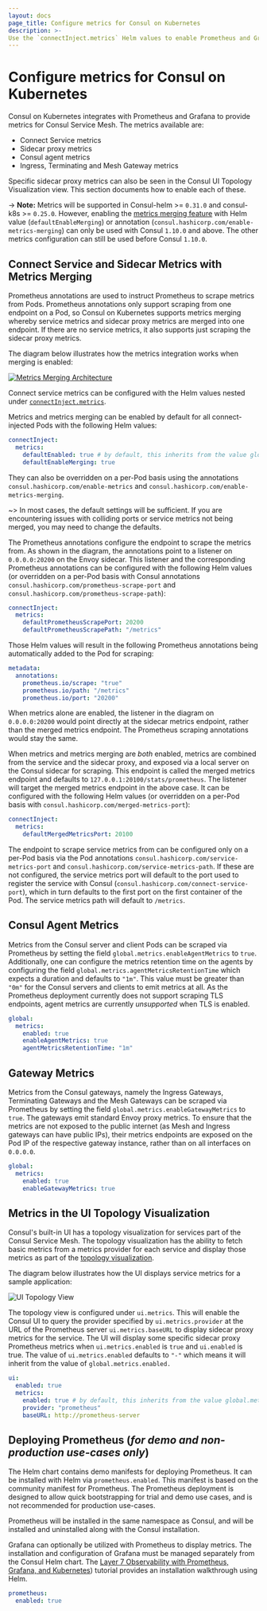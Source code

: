 ```yaml
---
layout: docs
page_title: Configure metrics for Consul on Kubernetes
description: >-
Use the `connectInject.metrics` Helm values to enable Prometheus and Grafana integrations and capture metrics. Consul can collect metrics from the service mesh, sidecar proxies, agents, and gateways in a k8s cluster and then display service traffic metrics in Consul’s UI for additional observability.
---
```


# Configure metrics for Consul on Kubernetes

Consul on Kubernetes integrates with Prometheus and Grafana to provide metrics for Consul Service Mesh. The metrics
available are:

* Connect Service metrics
* Sidecar proxy metrics
* Consul agent metrics
* Ingress, Terminating and Mesh Gateway metrics

Specific sidecar proxy metrics can also be seen in the Consul UI Topology Visualization view. This section documents how to enable each of these.

-> **Note:** Metrics will be supported in Consul-helm >= `0.31.0` and consul-k8s >= `0.25.0`. However, enabling the [metrics merging feature](#connect-service-and-sidecar-metrics-with-metrics-merging) with Helm value (`defaultEnableMerging`) or
annotation (`consul.hashicorp.com/enable-metrics-merging`) can only be used with Consul `1.10.0` and above. The
other metrics configuration can still be used before Consul `1.10.0`.

## Connect Service and Sidecar Metrics with Metrics Merging

Prometheus annotations are used to instruct Prometheus to scrape metrics from Pods. Prometheus annotations only support
scraping from one endpoint on a Pod, so Consul on Kubernetes supports metrics merging whereby service metrics and
sidecar proxy metrics are merged into one endpoint. If there are no service metrics, it also supports just scraping the
sidecar proxy metrics.

The diagram below illustrates how the metrics integration works when merging is enabled:

[![Metrics Merging Architecture](/img/metrics-arch.png)](/img/metrics-arch.png)

Connect service metrics can be configured with the Helm values nested under [`connectInject.metrics`](/docs/k8s/helm#v-connectinject-metrics).

Metrics and metrics merging can be enabled by default for all connect-injected Pods with the following Helm values:
```yaml
connectInject:
  metrics:
    defaultEnabled: true # by default, this inherits from the value global.metrics.enabled
    defaultEnableMerging: true
```
They can also be overridden on a per-Pod basis using the annotations `consul.hashicorp.com/enable-metrics` and
`consul.hashicorp.com/enable-metrics-merging`.

~> In most cases, the default settings will be sufficient. If you are encountering issues with colliding ports or service
metrics not being merged, you may need to change the defaults.

The Prometheus annotations configure the endpoint to scrape the metrics from. As shown in the diagram, the annotations point to a listener on `0.0.0.0:20200` on the Envoy sidecar. This listener and the corresponding Prometheus annotations can be configured with the following Helm values (or overridden on a per-Pod basis with Consul annotations `consul.hashicorp.com/prometheus-scrape-port` and `consul.hashicorp.com/prometheus-scrape-path`):
```yaml
connectInject:
  metrics:
    defaultPrometheusScrapePort: 20200
    defaultPrometheusScrapePath: "/metrics"
```
Those Helm values will result in the following Prometheus annotations being automatically added to the Pod for scraping:
```yaml
metadata:
  annotations:
    prometheus.io/scrape: "true"
    prometheus.io/path: "/metrics"
    prometheus.io/port: "20200"
```

When metrics alone are enabled, the listener in the diagram on `0.0.0.0:20200` would point directly at the sidecar
metrics endpoint, rather than the merged metrics endpoint. The Prometheus scraping annotations would stay the same.

When metrics and metrics merging are *both* enabled, metrics are combined from the service and the sidecar proxy, and
exposed via a local server on the Consul sidecar for scraping. This endpoint is called the merged metrics endpoint and
defaults to `127.0.0.1:20100/stats/prometheus`. The listener will target the merged metrics endpoint in the above case.
It can be configured with the following Helm values (or overridden on a per-Pod basis with
`consul.hashicorp.com/merged-metrics-port`):
```yaml
connectInject:
  metrics:
    defaultMergedMetricsPort: 20100
```

The endpoint to scrape service metrics from can be configured only on a per-Pod basis via the Pod annotations `consul.hashicorp.com/service-metrics-port` and `consul.hashicorp.com/service-metrics-path`. If these are not configured, the service metrics port will default to the port used to register the service with Consul (`consul.hashicorp.com/connect-service-port`), which in turn defaults to the first port on the first container of the Pod. The service metrics path will default to `/metrics`.

## Consul Agent Metrics

Metrics from the Consul server and client Pods can be scraped via Prometheus by setting the field `global.metrics.enableAgentMetrics` to `true`. Additionally, one can configure the metrics retention time on the agents by configuring
the field `global.metrics.agentMetricsRetentionTime` which expects a duration and defaults to `"1m"`. This value must be greater than `"0m"` for the Consul servers and clients to emit metrics at all. As the Prometheus deployment currently does not support scraping TLS endpoints, agent metrics are currently *unsupported* when TLS is enabled.

```yaml
global:
  metrics:
    enabled: true
    enableAgentMetrics: true
    agentMetricsRetentionTime: "1m"
```

## Gateway Metrics

Metrics from the Consul gateways, namely the Ingress Gateways, Terminating Gateways and the Mesh Gateways can be scraped
via Prometheus by setting the field `global.metrics.enableGatewayMetrics` to `true`. The gateways emit standard Envoy proxy
metrics. To ensure that the metrics are not exposed to the public internet (as Mesh and Ingress gateways can have public
IPs), their metrics endpoints are exposed on the Pod IP of the respective gateway instance, rather than on all
interfaces on `0.0.0.0`.

```yaml
global:
  metrics:
    enabled: true
    enableGatewayMetrics: true
```

## Metrics in the UI Topology Visualization

Consul's built-in UI has a topology visualization for services part of the Consul Service Mesh. The topology visualization has the ability to fetch basic metrics from a metrics provider for each service and display those metrics as part of the [topology visualization](/docs/connect/observability/ui-visualization).

The diagram below illustrates how the UI displays service metrics for a sample application:

![UI Topology View](/img/ui-service-topology-view-hover.png)

The topology view is configured under `ui.metrics`. This will enable the Consul UI to query the provider specified by
`ui.metrics.provider` at the URL of the Prometheus server `ui.metrics.baseURL` to display sidecar proxy metrics for the
service. The UI will display some specific sidecar proxy Prometheus metrics when `ui.metrics.enabled` is `true` and
`ui.enabled` is true. The value of `ui.metrics.enabled` defaults to `"-"` which means it will inherit from the value of
`global.metrics.enabled.`

```yaml
ui:
  enabled: true
  metrics:
    enabled: true # by default, this inherits from the value global.metrics.enabled
    provider: "prometheus"
    baseURL: http://prometheus-server
```

## Deploying Prometheus (_for demo and non-production use-cases only_)

The Helm chart contains demo manifests for deploying Prometheus. It can be installed with Helm via `prometheus.enabled`. This manifest is based on the community manifest for Prometheus.
The Prometheus deployment is designed to allow quick bootstrapping for trial and demo use cases, and is not recommended for production use-cases.

Prometheus will be installed in the same namespace as Consul, and will be installed
and uninstalled along with the Consul installation.

Grafana can optionally be utilized with Prometheus to display metrics. The installation and configuration of Grafana must be managed separately from the Consul Helm chart. The [Layer 7 Observability with Prometheus, Grafana, and Kubernetes](https://learn.hashicorp.com/tutorials/consul/kubernetes-layer7-observability?in=consul/kubernetes?in=consul/kubernetes)) tutorial provides an installation walkthrough using Helm.

```yaml
prometheus:
  enabled: true
```
